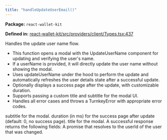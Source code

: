 ```yaml
---
title: "handleUpdateUserEmail()"
---
```



<p><strong>Package:</strong> <code>react-wallet-kit</code></p>

<p><strong>Defined in:</strong> <a href="https://github.com/tkhq/sdk/blob/main/packages/react-wallet-kit/src/providers/client/Types.tsx#L437">react-wallet-kit/src/providers/client/Types.tsx:437</a></p>

<H3Bordered text="Overview" />

Handles the update user name flow.

<ul>
  <li>This function opens a modal with the UpdateUserName component for updating and verifying the user's name.</li>
  <li>If a userName is provided, it will directly update the user name without showing the modal.</li>
  <li>Uses updateUserName under the hood to perform the update and automatically refreshes the user details state after a successful update.</li>
  <li>Optionally displays a success page after the update, with customizable duration.</li>
  <li>Supports passing a custom title and subtitle for the modal UI.</li>
  <li>Handles all error cases and throws a TurnkeyError with appropriate error codes.</li>
</ul>

<H3Bordered text="Parameters" />

<ParamField body="params" type='object' required={false} path="params" >
  <Expandable title="params details">
    <NestedParam parentKey="params" childKey="email" type='string' required={false}></NestedParam>
    <NestedParam parentKey="params" childKey="subTitle" type='string' required={false}>
subtitle for the modal.
</NestedParam>
    <NestedParam parentKey="params" childKey="successPageDuration" type='number' required={false}>
duration (in ms) for the success page after update (default: 0, no success page).
</NestedParam>
    <NestedParam parentKey="params" childKey="title" type='string' required={false}>
title for the modal.
</NestedParam>
  </Expandable>
</ParamField>

<H3Bordered text="Response" />
A successful response returns the following fields:

<ResponseField name="returns" type="string" required={true}>
  A promise that resolves to the userId of the user that was changed.
</ResponseField>
